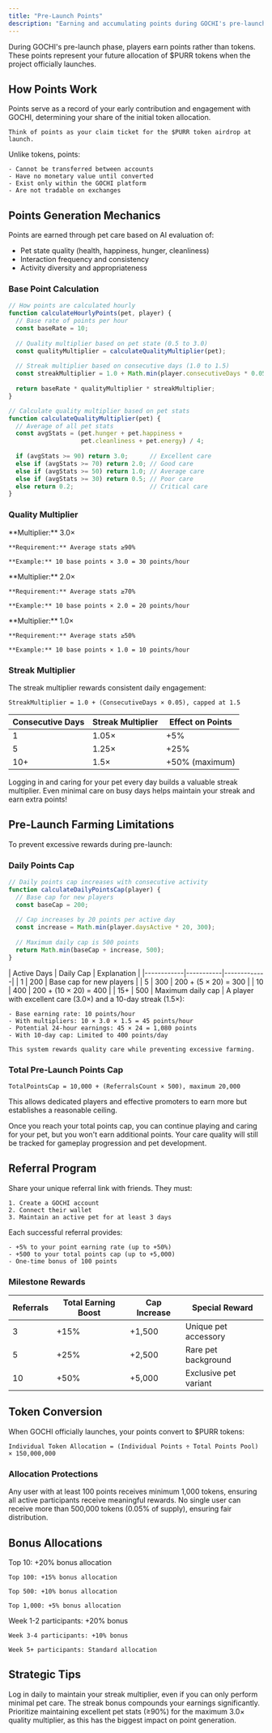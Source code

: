 ```yaml
---
title: "Pre-Launch Points"
description: "Earning and accumulating points during GOCHI's pre-launch phase"
---
```


During GOCHI's pre-launch phase, players earn points rather than tokens. These points represent your future allocation of $PURR tokens when the project officially launches.

## How Points Work

<CardGroup cols={2}>
  <Card title="Points Purpose" icon="bullseye">
    Points serve as a record of your early contribution and engagement with GOCHI, determining your share of the initial token allocation.
    
    Think of points as your claim ticket for the $PURR token airdrop at launch.
  </Card>
  
  <Card title="Points vs. Tokens" icon="scale-balanced">
    Unlike tokens, points:
    
    - Cannot be transferred between accounts
    - Have no monetary value until converted
    - Exist only within the GOCHI platform
    - Are not tradable on exchanges
  </Card>
</CardGroup>

## Points Generation Mechanics

Points are earned through pet care based on AI evaluation of:

- Pet state quality (health, happiness, hunger, cleanliness)
- Interaction frequency and consistency
- Activity diversity and appropriateness

### Base Point Calculation

```javascript
// How points are calculated hourly
function calculateHourlyPoints(pet, player) {
  // Base rate of points per hour
  const baseRate = 10;
  
  // Quality multiplier based on pet state (0.5 to 3.0)
  const qualityMultiplier = calculateQualityMultiplier(pet);
  
  // Streak multiplier based on consecutive days (1.0 to 1.5)
  const streakMultiplier = 1.0 + Math.min(player.consecutiveDays * 0.05, 0.5);
  
  return baseRate * qualityMultiplier * streakMultiplier;
}

// Calculate quality multiplier based on pet stats
function calculateQualityMultiplier(pet) {
  // Average of all pet stats
  const avgStats = (pet.hunger + pet.happiness + 
                    pet.cleanliness + pet.energy) / 4;
  
  if (avgStats >= 90) return 3.0;      // Excellent care
  else if (avgStats >= 70) return 2.0; // Good care
  else if (avgStats >= 50) return 1.0; // Average care
  else if (avgStats >= 30) return 0.5; // Poor care
  else return 0.2;                     // Critical care
}
```

### Quality Multiplier

<CardGroup cols={3}>
  <Card title="Excellent Care" icon="trophy">
    **Multiplier:** 3.0×
    
    **Requirement:** Average stats ≥90%
    
    **Example:** 10 base points × 3.0 = 30 points/hour
  </Card>
  
  <Card title="Good Care" icon="thumbs-up">
    **Multiplier:** 2.0×
    
    **Requirement:** Average stats ≥70%
    
    **Example:** 10 base points × 2.0 = 20 points/hour
  </Card>
  
  <Card title="Average Care" icon="check">
    **Multiplier:** 1.0×
    
    **Requirement:** Average stats ≥50%
    
    **Example:** 10 base points × 1.0 = 10 points/hour
  </Card>
</CardGroup>

### Streak Multiplier

The streak multiplier rewards consistent daily engagement:

```
StreakMultiplier = 1.0 + (ConsecutiveDays × 0.05), capped at 1.5
```

| Consecutive Days | Streak Multiplier | Effect on Points |
|------------------|-------------------|------------------|
| 1 | 1.05× | +5% |
| 5 | 1.25× | +25% |
| 10+ | 1.5× | +50% (maximum) |

<Tip>
Logging in and caring for your pet every day builds a valuable streak multiplier. Even minimal care on busy days helps maintain your streak and earn extra points!
</Tip>

## Pre-Launch Farming Limitations

To prevent excessive rewards during pre-launch:

### Daily Points Cap

```javascript
// Daily points cap increases with consecutive activity
function calculateDailyPointsCap(player) {
  // Base cap for new players
  const baseCap = 200;
  
  // Cap increases by 20 points per active day
  const increase = Math.min(player.daysActive * 20, 300);
  
  // Maximum daily cap is 500 points
  return Math.min(baseCap + increase, 500);
}
```

<AccordionGroup>
  <Accordion title="Daily Cap Progression">
    | Active Days | Daily Cap | Explanation |
    |------------|-----------|-------------|
    | 1 | 200 | Base cap for new players |
    | 5 | 300 | 200 + (5 × 20) = 300 |
    | 10 | 400 | 200 + (10 × 20) = 400 |
    | 15+ | 500 | Maximum daily cap |
  </Accordion>
  
  <Accordion title="Daily Cap Example">
    A player with excellent care (3.0×) and a 10-day streak (1.5×):
    
    - Base earning rate: 10 points/hour
    - With multipliers: 10 × 3.0 × 1.5 = 45 points/hour
    - Potential 24-hour earnings: 45 × 24 = 1,080 points
    - With 10-day cap: Limited to 400 points/day
    
    This system rewards quality care while preventing excessive farming.
  </Accordion>
</AccordionGroup>

### Total Pre-Launch Points Cap

```
TotalPointsCap = 10,000 + (ReferralsCount × 500), maximum 20,000
```

This allows dedicated players and effective promoters to earn more but establishes a reasonable ceiling.

<Note>
Once you reach your total points cap, you can continue playing and caring for your pet, but you won't earn additional points. Your care quality will still be tracked for gameplay progression and pet development.
</Note>

## Referral Program

<CardGroup cols={2}>
  <Card title="Referral Process" icon="share-nodes">
    Share your unique referral link with friends. They must:
    
    1. Create a GOCHI account
    2. Connect their wallet
    3. Maintain an active pet for at least 3 days
  </Card>
  
  <Card title="Referral Benefits" icon="gift">
    Each successful referral provides:
    
    - +5% to your point earning rate (up to +50%)
    - +500 to your total points cap (up to +5,000)
    - One-time bonus of 100 points
  </Card>
</CardGroup>

### Milestone Rewards

| Referrals | Total Earning Boost | Cap Increase | Special Reward |
|-----------|---------------------|--------------|----------------|
| 3 | +15% | +1,500 | Unique pet accessory |
| 5 | +25% | +2,500 | Rare pet background |
| 10 | +50% | +5,000 | Exclusive pet variant |

## Token Conversion

When GOCHI officially launches, your points convert to $PURR tokens:

```
Individual Token Allocation = (Individual Points ÷ Total Points Pool) × 150,000,000
```

### Allocation Protections

<CardGroup cols={2}>
  <Card title="Minimum Guarantee" icon="shield-check">
    Any user with at least 100 points receives minimum 1,000 tokens, ensuring all active participants receive meaningful rewards.
  </Card>
  
  <Card title="Maximum Cap" icon="shield-exclamation">
    No single user can receive more than 500,000 tokens (0.05% of supply), ensuring fair distribution.
  </Card>
</CardGroup>

## Bonus Allocations

<CardGroup cols={2}>
  <Card title="Leaderboard Bonuses" icon="ranking-star">
    Top 10: +20% bonus allocation
    
    Top 100: +15% bonus allocation
    
    Top 500: +10% bonus allocation
    
    Top 1,000: +5% bonus allocation
  </Card>
  
  <Card title="Early Adopter Bonuses" icon="hourglass-start">
    Week 1-2 participants: +20% bonus
    
    Week 3-4 participants: +10% bonus
    
    Week 5+ participants: Standard allocation
  </Card>
</CardGroup>

## Strategic Tips

<CardGroup cols={2}>
  <Card title="Daily Consistency" icon="calendar-check">
    Log in daily to maintain your streak multiplier, even if you can only perform minimal pet care. The streak bonus compounds your earnings significantly.
  </Card>
  
  <Card title="Focus on Quality" icon="star">
    Prioritize maintaining excellent pet stats (≥90%) for the maximum 3.0× quality multiplier, as this has the biggest impact on point generation.
  </Card>
</CardGroup>